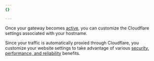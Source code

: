 ```yaml
---
{}

---
```


Once your gateway becomes [active](/web3/reference/gateway-status/), you can customize the Cloudflare settings associated with your hostname.

Since your traffic is automatically proxied through Cloudflare, you customize your website settings to take advantage of various [security, performance, and reliability](/fundamentals/concepts/how-cloudflare-works/#cloudflare-as-a-reverse-proxy) benefits.
